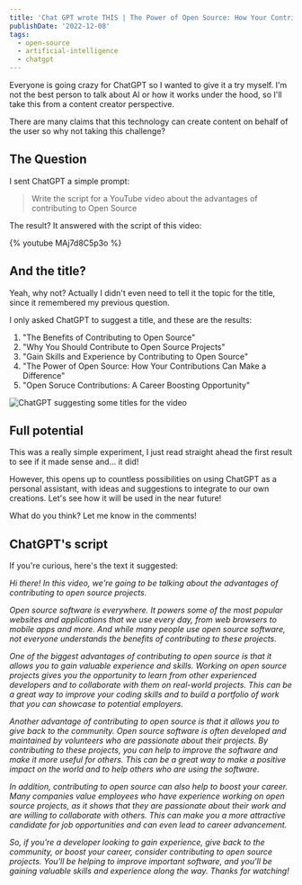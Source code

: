 ```yaml
---
title: 'Chat GPT wrote THIS | The Power of Open Source: How Your Contributions Can Make a Difference'
publishDate: '2022-12-08'
tags:
  - open-source
  - artificial-intelligence
  - chatgpt
---
```


Everyone is going crazy for ChatGPT so I wanted to give it a try myself. I'm not the best person to talk about AI or how it works under the hood, so I'll take this from a content creator perspective.

There are many claims that this technology can create content on behalf of the user so why not taking this challenge?

## The Question

I sent ChatGPT a simple prompt:

> Write the script for a YouTube video about the advantages of contributing to Open Source

The result? It answered with the script of this video:

{% youtube MAj7d8C5p3o %}

## And the title?

Yeah, why not? Actually I didn't even need to tell it the topic for the title, since it remembered my previous question.

I only asked ChatGPT to suggest a title, and these are the results:

1. "The Benefits of Contributing to Open Source"
1. "Why You Should Contribute to Open Source Projects"
1. "Gain Skills and Experience by Contributing to Open Source"
1. "The Power of Open Source: How Your Contributions Can Make a Difference"
1. "Open Soruce Contributions: A Career Boosting Opportunity"

![ChatGPT suggesting some titles for the video](./chatgpt-video-title.png)

## Full potential

This was a really simple experiment, I just read straight ahead the first result to see if it made sense and... it did!

However, this opens up to countless possibilities on using ChatGPT as a personal assistant, with ideas and suggestions to integrate to our own creations. Let's see how it will be used in the near future!

What do you think? Let me know in the comments!

## ChatGPT's script

If you're curious, here's the text it suggested:

_Hi there! In this video, we're going to be talking about the advantages of contributing to open source projects._

_Open source software is everywhere. It powers some of the most popular websites and applications that we use every day, from web browsers to mobile apps and more. And while many people use open source software, not everyone understands the benefits of contributing to these projects._

_One of the biggest advantages of contributing to open source is that it allows you to gain valuable experience and skills. Working on open source projects gives you the opportunity to learn from other experienced developers and to collaborate with them on real-world projects. This can be a great way to improve your coding skills and to build a portfolio of work that you can showcase to potential employers._

_Another advantage of contributing to open source is that it allows you to give back to the community. Open source software is often developed and maintained by volunteers who are passionate about their projects. By contributing to these projects, you can help to improve the software and make it more useful for others. This can be a great way to make a positive impact on the world and to help others who are using the software._

_In addition, contributing to open source can also help to boost your career. Many companies value employees who have experience working on open source projects, as it shows that they are passionate about their work and are willing to collaborate with others. This can make you a more attractive candidate for job opportunities and can even lead to career advancement._

_So, if you're a developer looking to gain experience, give back to the community, or boost your career, consider contributing to open source projects. You'll be helping to improve important software, and you'll be gaining valuable skills and experience along the way. Thanks for watching!_
